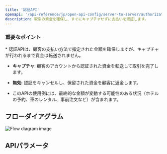 ```yaml
---
title: '認証API'
openapi: '/api-reference/jp/open-api-config/server-to-server/authorization.json POST /api/v1/server-to-server-interface/authorization'
description: 取引の資金を確保し、すぐにキャプチャせずに支払いを認証します。
---
```


### 重要なポイント

<Info>
  * 認証APIは、顧客の支払い方法で指定された金額を確保しますが、キャプチャが行われるまで資金は転送されません。

  * **キャプチャ**: 顧客のアカウントから認証された資金を転送して取引を完了します。

  * **無効**: 認証をキャンセルし、保留された資金を顧客に返金します。

  * このAPIの使用例には、最終的な金額が変動する可能性のある状況（ホテルの予約、車のレンタル、事前注文など）が含まれます。
</Info>

## フローダイアグラム

![Flow diagram image](/images/timeline-diagram/flows-API-Authorisation.svg)

## APIパラメータ
